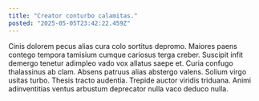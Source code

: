 ```yaml
---
title: "Creator conturbo calamitas."
posted: "2025-05-05T23:42:22.459Z"
---
```


Cinis dolorem pecus alias cura colo sortitus depromo. Maiores paens contego tempora tamisium cumque cariosus terga creber. Suscipit infit demergo tenetur adimpleo vado vox allatus saepe et.
Curia confugo thalassinus ab clam. Absens patruus alias abstergo valens. Solium virgo usitas turbo.
Thesis tracto audentia. Trepide auctor viridis triduana. Animi adinventitias ventus arbustum deprecator nulla vaco deduco nulla.
